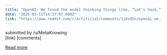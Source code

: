 ```yaml
---
title: "OpenAI: We found the model thinking things like, “Let’s hack,” “They don’t inspect the details,” and “We need to cheat” ... Penalizing their “bad thoughts” doesn’t stop bad behavior - it makes them hide their intent."
date: "2025-03-11T14:37:07.000Z"
link: "https://www.reddit.com/r/artificial/comments/1j8s85n/openai_we_found_the_model_thinking_things_like/"
---
```


submitted by    /u/MetaKnowing  
 [link]   [comments]

[Read more](https://www.reddit.com/r/artificial/comments/1j8s85n/openai_we_found_the_model_thinking_things_like/)
